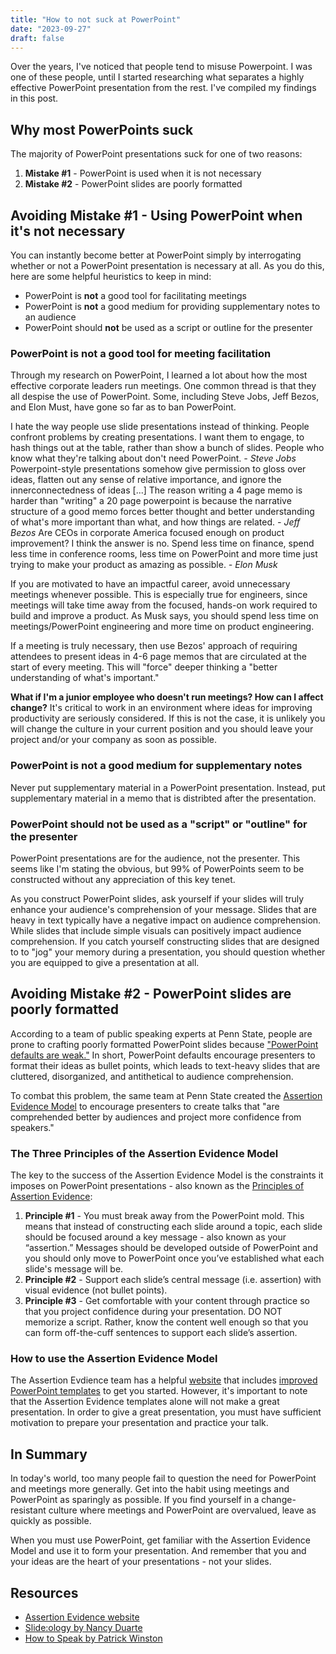 ```yaml
---
title: "How to not suck at PowerPoint"
date: "2023-09-27"
draft: false
---
```

Over the years, I've noticed that people tend to misuse Powerpoint. I was one
of these people, until I started researching what separates a highly
effective PowerPoint presentation from the rest. I've compiled my 
findings in this post.

## Why most PowerPoints suck

The majority of PowerPoint presentations suck for one of two reasons:
1. **Mistake #1** - PowerPoint is used when it is not necessary
2. **Mistake #2** - PowerPoint slides are poorly formatted

## Avoiding Mistake #1 - Using PowerPoint when it's not necessary

You can instantly become better at PowerPoint simply by interrogating whether or 
not a PowerPoint presentation is necessary at all. As you do this, here are some 
helpful heuristics to keep in mind:
* PowerPoint is **not** a good tool for facilitating meetings
* PowerPoint is **not** a good medium for providing supplementary notes to an 
audience
* PowerPoint should **not** be used as a script or outline for the presenter

### PowerPoint is not a good tool for meeting facilitation

Through my research on PowerPoint, I learned a lot about how the most effective
corporate leaders run meetings. One common thread is that they all
despise the use of PowerPoint. Some, including Steve Jobs, Jeff Bezos, and Elon
Must, have gone so far as to ban PowerPoint.

<Quote>
  I hate the way people use slide presentations instead of thinking. People 
  confront problems by creating presentations. I want them to engage, to hash 
  things out at the table, rather than show a bunch of slides. People who know 
  what they're talking about don't need PowerPoint.  
  <cite>- Steve Jobs</cite>
</Quote>

<Quote>
  Powerpoint-style presentations somehow give permission to gloss over ideas, 
  flatten out any sense of relative importance, and ignore the innerconnectedness 
  of ideas [...] The reason writing a 4 page memo is harder than "writing" a 20 
  page powerpoint is because the narrative structure of a good memo forces better
  thought and better understanding of what's more important than what, and how 
  things are related.    
  <cite>- Jeff Bezos</cite>
</Quote>

<Quote>
  Are CEOs in corporate America focused enough on product improvement? I think 
  the answer is no. Spend less time on finance, spend less time in conference 
  rooms, less time on PowerPoint and more time just trying to make your product 
  as amazing as possible.  
  <cite>- Elon Musk</cite>
</Quote>

If you are motivated to have an impactful career, avoid unnecessary meetings 
whenever possible. This is especially true for engineers, since meetings will 
take time away from the focused, hands-on work required to build and improve 
a product. As Musk says, you should spend less time on meetings/PowerPoint 
engineering and more time on product engineering.      

If a meeting is truly necessary, then use Bezos'
approach of requiring attendees to present ideas in 4-6 page memos that are 
circulated at the start of every meeting. This will "force" deeper thinking a 
"better understanding of what's important."      

**What if I'm a junior employee who doesn't run meetings? How can I affect 
change?**
It's critical to work in an environment where
ideas for improving productivity are seriously considered. If this is not the
case, it is unlikely you will change the culture in your current position and
you should leave your project and/or your company as soon as possible.

### PowerPoint is not a good medium for supplementary notes

Never put supplementary material in a PowerPoint presentation. Instead, put 
supplementary material in a memo that is distribted after the presentation.

### PowerPoint should not be used as a "script" or "outline" for the presenter

PowerPoint presentations are for the audience, not the presenter. This
seems like I'm stating the obvious, but 99% of PowerPoints seem to be 
constructed without any appreciation of this key tenet.    

As you construct PowerPoint slides, ask yourself if your slides will truly 
enhance your audience's comprehension of your message. Slides that are heavy
in text typically have a negative impact on audience comprehension. While 
slides that include simple visuals can positively impact audience comprehension. 
If you catch yourself constructing slides that are designed to
to "jog" your memory during a presentation, you should question whether you are 
equipped to give a presentation at all.

## Avoiding Mistake #2 - PowerPoint slides are poorly formatted

According to a team of public speaking experts at Penn State, people are prone 
to crafting poorly formatted PowerPoint slides because 
["PowerPoint defaults are weak."](https://vimeo.com/385725081) 
In short, PowerPoint defaults encourage presenters to format their ideas
as bullet points, which leads to text-heavy slides that are cluttered, 
disorganized, and antithetical to audience comprehension.  

To combat this problem, the same team at Penn State created the [Assertion
Evidence Model](https://www.assertion-evidence.com/) to encourage presenters to 
create talks that "are comprehended better by audiences and project more 
confidence from speakers."

### The Three Principles of the Assertion Evidence Model

The key to the success of the Assertion Evidence Model is the constraints it
imposes on PowerPoint presentations - also known as the [Principles of 
Assertion Evidence](https://www.assertion-evidence.com/principles.html):

1. **Principle #1** - You must break away from the PowerPoint mold. This means
that instead of constructing each slide around a topic, each slide should be 
focused around a key message - also known as your “assertion.” Messages should 
be developed outside of PowerPoint and you should only move to 
PowerPoint once you’ve established what each slide's message will be. 
2. **Principle #2** - Support each slide’s central message (i.e. assertion) with 
visual evidence (not bullet points). 
3. **Principle #3** - Get comfortable with your content through practice so that 
you project confidence during your presentation. DO NOT memorize a script. 
Rather, know the content well enough so that you can form off-the-cuff sentences 
to support each slide’s assertion. 

### How to use the Assertion Evidence Model

The Assertion Evdience team has a helpful [website](https://www.assertion-evidence.com/) 
that includes [improved PowerPoint templates](https://www.assertion-evidence.com/templates.html) 
to get you started. However, it's important to note that the Assertion Evidence 
templates alone will not make a great presentation. In order to give a great 
presentation, you must have sufficient motivation to prepare your presentation 
and practice your talk.

## In Summary

In today's world, too many people fail to question the need for PowerPoint and
meetings more generally. Get into the habit using meetings and PowerPoint as
sparingly as possible. If you find yourself in a change-resistant culture 
where meetings and PowerPoint are overvalued, leave as quickly as possible.  

When you must use PowerPoint, get familiar with the Assertion Evidence Model 
and use it to form your presentation. And remember that you and your ideas
are the heart of your presentations - not your slides.

## Resources

* [Assertion Evidence website](https://www.assertion-evidence.com/)
* [Slide:ology by Nancy Duarte](https://www.duarte.com/resources/books/slideology/)
* [How to Speak by Patrick Winston](https://www.youtube.com/watch?v=Unzc731iCUY)